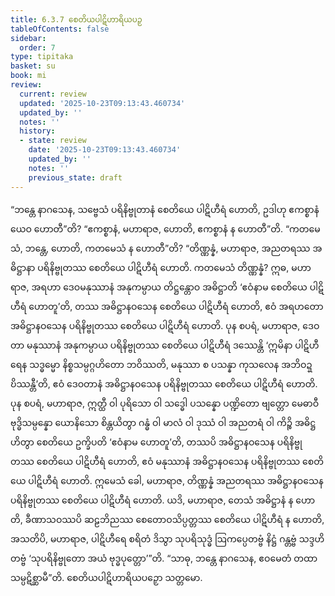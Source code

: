```yaml
---
title: 6.3.7 စေတိယပါဋိဟာရိယပဉှ
tableOfContents: false
sidebar:
  order: 7
type: tipitaka
basket: su
book: mi
review:
  current: review
  updated: '2025-10-23T09:13:43.460734'
  updated_by: ''
  notes: ''
  history:
  - state: review
    date: '2025-10-23T09:13:43.460734'
    updated_by: ''
    notes: ''
    previous_state: draft
---
```



<ReviewStatus review={frontmatter.review} showDetails={true} />

<HypothesisAnnotation frontmatter={frontmatter} />

<DynamicBreadcrumb />

<Division number="196" book="mi" e="ch" v="28">

<Paragraph number="1323" book="mi">
“ဘန္တေ နာဂသေန, သဗ္ဗေသံ ပရိနိဗ္ဗုတာနံ စေတိယေ ပါဋိဟီရံ ဟောတိ, ဥဒါဟု ဧကစ္စာနံယေဝ ဟောတီ”တိ? “ဧကစ္စာနံ, မဟာရာဇ, ဟောတိ, ဧကစ္စာနံ န ဟောတီ”တိ. “ကတမေသံ, ဘန္တေ, ဟောတိ, ကတမေသံ န ဟောတီ”တိ? “တိဏ္ဏန္နံ, မဟာရာဇ, အညတရဿ အဓိဋ္ဌာနာ ပရိနိဗ္ဗုတဿ စေတိယေ ပါဋိဟီရံ ဟောတိ. ကတမေသံ တိဏ္ဏန္နံ? ဣဓ, မဟာရာဇ, အရဟာ ဒေဝမနုဿာနံ အနုကမ္ပာယ တိဋ္ဌန္တောဝ အဓိဋ္ဌာတိ ‘ဧဝံနာမ စေတိယေ ပါဋိဟီရံ ဟောတူ’တိ, တဿ အဓိဋ္ဌာနဝသေန စေတိယေ ပါဋိဟီရံ ဟောတိ, ဧဝံ အရဟတော အဓိဋ္ဌာနဝသေန ပရိနိဗ္ဗုတဿ စေတိယေ ပါဋိဟီရံ ဟောတိ.
</Paragraph>

<Paragraph number="1324" book="mi">
ပုန စပရံ, မဟာရာဇ, ဒေဝတာ မနုဿာနံ အနုကမ္ပာယ ပရိနိဗ္ဗုတဿ စေတိယေ ပါဋိဟီရံ ဒဿေန္တိ ‘ဣမိနာ ပါဋိဟီရေန သဒ္ဓမ္မော နိစ္စသမ္ပဂ္ဂဟိတော ဘဝိဿတိ, မနုဿာ စ ပသန္နာ ကုသလေန အဘိဝဍ္ဎိဿန္တီ’တိ, ဧဝံ ဒေဝတာနံ အဓိဋ္ဌာနဝသေန ပရိနိဗ္ဗုတဿ စေတိယေ ပါဋိဟီရံ ဟောတိ.
</Paragraph>

<Paragraph number="1325" book="mi">
ပုန စပရံ, မဟာရာဇ, ဣတ္ထီ ဝါ ပုရိသော ဝါ သဒ္ဓေါ ပသန္နော ပဏ္ဍိတော ဗျတ္တော မေဓာဝီ ဗုဒ္ဓိသမ္ပန္နော ယောနိသော စိန္တယိတွာ ဂန္ဓံ ဝါ မာလံ ဝါ ဒုဿံ ဝါ အညတရံ ဝါ ကိဉ္စိ အဓိဋ္ဌဟိတွာ စေတိယေ ဥက္ခိပတိ ‘ဧဝံနာမ ဟောတူ’တိ, တဿပိ အဓိဋ္ဌာနဝသေန ပရိနိဗ္ဗုတဿ စေတိယေ ပါဋိဟီရံ ဟောတိ, ဧဝံ မနုဿာနံ အဓိဋ္ဌာနဝသေန ပရိနိဗ္ဗုတဿ စေတိယေ ပါဋိဟီရံ ဟောတိ.
</Paragraph>

<Paragraph number="1326" book="mi">
ဣမေသံ ခေါ, မဟာရာဇ, တိဏ္ဏန္နံ အညတရဿ အဓိဋ္ဌာနဝသေန ပရိနိဗ္ဗုတဿ စေတိယေ ပါဋိဟီရံ ဟောတိ.
</Paragraph>

<Paragraph number="1327" book="mi">
ယဒိ, မဟာရာဇ, တေသံ အဓိဋ္ဌာနံ န ဟောတိ, ခီဏာသဝဿပိ ဆဠဘိညဿ စေတောဝသိပ္ပတ္တဿ စေတိယေ ပါဋိဟီရံ န ဟောတိ, အသတိပိ, မဟာရာဇ, ပါဋိဟီရေ စရိတံ ဒိသွာ သုပရိသုဒ္ဓံ ဩကပ္ပေတဗ္ဗံ နိဋ္ဌံ ဂန္တဗ္ဗံ သဒ္ဒဟိတဗ္ဗံ ‘သုပရိနိဗ္ဗုတော အယံ ဗုဒ္ဓပုတ္တော’”တိ. “သာဓု, ဘန္တေ နာဂသေန, ဧဝမေတံ တထာ သမ္ပဋိစ္ဆာမီ”တိ.

</Paragraph>
</Division>

<Paragraph number="1328" type="center" book="mi">
စေတိယပါဋိဟာရိယပဉှော သတ္တမော.
</Paragraph>
